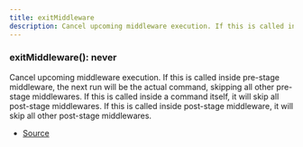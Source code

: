 ```yaml
---
title: exitMiddleware
description: Cancel upcoming middleware execution. If this is called inside pre\-stage middleware, the next run will be the actual command, skipping all other pre\-stage middlewares. If this is called inside a command itself, it will skip all post\-stage middlewares. If this is called inside post\-stage middleware, it will skip all other post\-stage middlewares.
---
```



### exitMiddleware(): never

Cancel upcoming middleware execution.
If this is called inside pre-stage middleware, the next run will be the actual command, skipping all other pre-stage middlewares.
If this is called inside a command itself, it will skip all post-stage middlewares.
If this is called inside post-stage middleware, it will skip all other post-stage middlewares.



- [Source](https://github.com/underctrl-io/commandkit/blob/f8cc07d11d2ae5ed7f529adff1649936223e27b2/packages/commandkit/src/app/middleware/signals.ts#L13)
